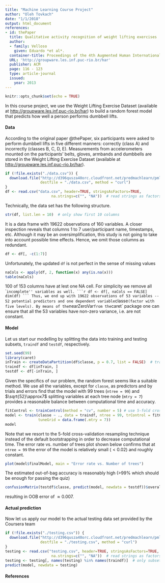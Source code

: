 ```yaml
---
title: "Machine Learning Course Project"
author: "Oleh Tovkach"
date: "1/1/2018"
output: html_document
references:
- id: thePaper
  title: Qualitative activity recognition of weight lifting exercises
  author:
  - family: Velloso 
    given: Eduardo *et al*.
  container-title: Proceedings of the 4th Augmented Human International Conference
  URL: 'http://groupware.les.inf.puc-rio.br/har'
  publisher: ACM
  page: 116 - 123
  type: article-journal
  issued:
    year: 2013
---    
```

    
```r
knitr::opts_chunk$set(echo = TRUE)
```

In this course project, we use the Weight Lifting Exercise Dataset (available at <http://groupware.les.inf.puc-rio.br/har>) to build a random forest model that predicts how well a person performs dumbbell lifts.

#### Data 

According to the original paper @thePaper, six participants were asked to perform dumbbell lifts in five different manners: correctly (class A) and incorrectly (classes B, C, D, E).
Measurements from accelerometers mounted on the participants' belts, gloves, armbands and dumbbells are stored in the Weight Lifting Exercise Dataset (available at <http://groupware.les.inf.puc-rio.br/har>).

```r
if (!file.exists("./data.csv")) {
  download.file("http://d396qusza40orc.cloudfront.net/predmachlearn/pml-training.csv", 
                destfile = "./data.csv", method = "curl")
}
df <- read.csv("data.csv", header=TRUE, stringsAsFactors=TRUE, 
                     na.strings=c("", "NA"))  # read strings as factors and empty cells as NAs
```
Technically, the data set has the following structure.
```r
str(df, list.len = 10)  # only show first 10 columns 
```
It is a data frame with 19622 observations of  160 variables.
A closer inspection reveals that columns 1 to 7 user/participant name, timestamps, etc.
Although it may be an oversimplification, this study is not going to take into account possible time effects.
Hence, we omit those columns as redundant.
```r
df <- df[, -c(1:7)]
```
Unfortunately, the updated `df` is not perfect in the sense of missing values  
```r
naCols <- apply(df, 2, function(x) any(is.na(x)))
table(naCols)
```
100 of 153 columns have at lest one NA cell.
For simplicity we remove all ``incomplete'' variables as well.
```r
df <- df[, naCols == FALSE]
dim(df)
```
Thus, we end up with 19622 observations of 53 variables -- 52 potential predictors and one dependent variable `classe` (factor with five levels).
By means of the `nearZeroVar` from the `caret` package one can ensure that all the 53 variables have non-zero variance, i.e. are not constant.




#### Model

Let us start our modelling by splitting the data into training and testing subsets, `traindf` and `testdf`, respectively.
```r
set.seed(99)
library(caret)
inTrain <- createDataPartition(df$classe, p = 0.7, list = FALSE)  # traindf = 70% of data
traindf <- df[inTrain, ]
testdf <- df[-inTrain, ]
```
Given the specifics of our problem, the random forest seems like a suitable method.
We use all the variables, except for `classe`, as predictors and by trials and errors find that the model with 99 trees (`ntree = 99`) and $\sqrt{52}\approx7$ splitting variables at each tree node (`mtry = 7`) provides a reasonable balance between computational time and accuracy.
```r
fitControl <- trainControl(method = "cv", number = 5) # use 5-fold cross-validation
model <- train(classe ~ ., data = traindf, ntree = 99, trControl = fitControl,
               tuneGrid = data.frame(.mtry = 7))
model
```
Note that we resort to the 5-fold cross-validation resampling technique instead of the default bootstrapping in order to decrease computational time.
The error rate vs. number of trees plot shown below confirms that at `ntree = 99` the error of the model is relatively small $(< 0.02)$ and roughly constant.
```r
plot(model$finalModel, main = "Error rate vs. Number of trees")
```

The estimated out-of-bag accuracy is reasonably high (>99\% which should be enough for passing the quiz)
```r
confusionMatrix(testdf$classe, predict(model, newdata = testdf))$overall
```
resulting in OOB error of $\approx 0.007$.





#### Actual prediction

Now let us apply our model to the actual testing data set provided by the Coursera team
```r
if (!file.exists("./testing.csv")) {
  download.file("http://d396qusza40orc.cloudfront.net/predmachlearn/pml-testing.csv", 
                destfile = "./testing.csv", method = "curl")
}
testing <- read.csv("testing.csv", header=TRUE, stringsAsFactors=TRUE, 
                     na.strings=c("", "NA"))  # read strings as factors and empty cells as NAs
testing <- testing[, names(testing) %in% names(traindf)]  # only subset features of the model
predict(model, newdata = testing)
```


#### References

